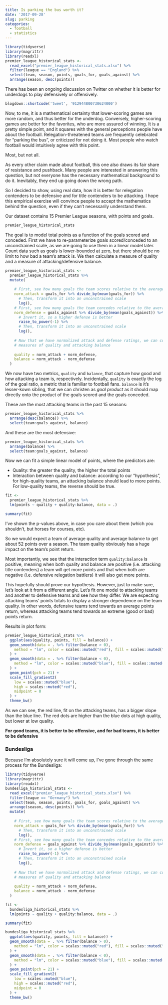 ```yaml
---
title: Is parking the bus worth it?
date: '2017-09-28'
slug: parking
categories:
  - football
  - statistics
---
```


```r
library(tidyverse)
library(magrittr)
library(readxl)
premier_league_historical_stats <- 
  read_excel("premier_league_historical_stats.xlsx") %>% 
  filter(league == "England") %>% 
  select(team, season, points, goals_for, goals_against) %>% 
  arrange(season, desc(points))
```

There has been an ongoing discussion on Twitter on whether it is better for
underdogs to play defensively or offensively. 

```r
blogdown::shortcode('tweet', '912944800730624000')
```

Now, to me, it is a mathematical certainty that lower-scoring games are more 
random, and thus better for the underdog. Conversely, higher-scoring games are 
better for the favorites, who are more assured of winning.
It is a pretty simple point, and it squares with the general perceptions people
have about the football. Relegation-threatened teams are frequently celebrated
for "parking the bus", or criticized for not doing it. Most people who watch
football would intuitively agree with this point.

Most, but not all.

As every other claim made about football, this one also draws its fair share of
resistance and pushback. Many people are interested in answering this question,
but not everyone has the necessary mathematical background to do it. Inevitably,
they end up going down the wrong path.

So I decided to show, using real data, how it is better for relegation 
contenders to be defensive and for title contenders to be attacking. I hope this 
empirical exercise will convince people to accept the mathematics behind the 
question, even if they can't necessarily understand them.

Our dataset contains 15 Premier League seasons, with points and goals.

```r
premier_league_historical_stats
```

The goal is to model total points as a function of the goals scored and 
conceded. First we have to re-parameterize goals scored/conceded to an 
unconstrained scale, as we are going to use them in a linear model later. Count
data such as goals is lower-bounded at zero, but there should be no limit to how
bad a team's attack is. We then calculate a measure of quality and a measure of 
attacking/defensive balance.

```r
premier_league_historical_stats <- 
  premier_league_historical_stats %>% 
  mutate(
    
    # First, see how many goals the team scores relative to the average
    norm_attack = goals_for %>% divide_by(mean(goals_for)) %>% 
      # Then, transform it into an unconstrained scale
      log(),
    # First, see how many goals the team concedes relative to the average
    norm_defense = goals_against %>% divide_by(mean(goals_against)) %>% 
      # Invert it, so a higher defense is better
      raise_to_power(-1) %>% 
      # Then, transform it into an unconstrained scale
      log(),
    
    # Now that we have normalized attack and defense ratings, we can compute
    # measures of quality and attacking balance
    
    quality = norm_attack + norm_defense,
    balance = norm_attack - norm_defense
  )
```

We now have two metrics, `quality` and `balance`, that capture how good and
how attacking a team is, respectively. Incidentally, `quality` is exactly
the log of the goal ratio, a metric that is familiar to football fans. 
`balance` is it's lesser-kown sibling, that we can christen as *goal product*
as it should map directly onto the product of the goals scored and the goals
conceded.

These are the most attacking teams in the past 15 seasons:

```r
premier_league_historical_stats %>% 
  arrange(desc(balance)) %>% 
  select(team:goals_against, balance)
```

And these are the most defensive:

```r
premier_league_historical_stats %>% 
  arrange(balance) %>% 
  select(team:goals_against, balance)
```

Now we can fit a simple linear model of points, where the predictors are:

+ Quality: the greater the quality, the higher the total points
+ Interaction between quality and balance: according to our "hypothesis", for 
high-quality teams, an attacking balance should lead to more points. For 
low-quality teams, the reverse should be true.

```r
fit <- 
  premier_league_historical_stats %>% 
  lm(points ~ quality + quality:balance, data = .)

summary(fit)
```

I've shown the p-values above, in case you care about them (which you shouldn't,
but horses for courses, etc).

So we would expect a team of average quality and average balance to get about
52 points over a season. The team quality obviously has a huge impact on the
team's point return.

Most importantly, we see that the interaction term `quality:balance` is 
positive, meaning when both quality and balance are positive (i.e. attacking 
title contenders) a team will get more points and that when both are negative
(i.e. defensive relegation battlers) it will also get more points.

This hopefully should prove our hypothesis. However, just to make sure, let's
look at it from a different angle. Let's fit one model to attacking teams
and another to defensive teams and see how they differ. We are expecting 
attacking teams' points totals to display a stronger dependence on the team
quality. In other words, defensive teams tend towards an average points return,
whereas attacking teams tend towards an extreme (good or bad) points return.

Results in plot form:

```r
premier_league_historical_stats %>% 
  ggplot(aes(quality, points, fill = balance)) +
  geom_smooth(data = . %>% filter(balance > 0),
    method = "lm", color = scales::muted("red"), fill = scales::muted("red")
  ) +
  geom_smooth(data = . %>% filter(balance < 0),
    method = "lm", color = scales::muted("blue"), fill = scales::muted("blue")
  ) +
  geom_point(pch = 21) +
  scale_fill_gradient2(
    low = scales::muted("blue"), 
    high = scales::muted("red"), 
    midpoint = 0
  ) +
  theme_bw()
```

As we can see, the red line, fit on the attacking teams, has a bigger slope than 
the blue line. The red dots are higher than the blue dots at high quality, but
lower at low quality.

**For good teams, it is better to be offensive, and for bad teams, it is better
to be defensive**

### Bundesliga

Because I'm absolutely sure it will come up, I've gone through the same process
for the Bundesliga:

```r
library(tidyverse)
library(magrittr)
library(readxl)
bundesliga_historical_stats <- 
  read_excel("premier_league_historical_stats.xlsx") %>% 
  filter(league == "Germany") %>% 
  select(team, season, points, goals_for, goals_against) %>% 
  arrange(season, desc(points)) %>% 
  mutate(
    
    # First, see how many goals the team scores relative to the average
    norm_attack = goals_for %>% divide_by(mean(goals_for)) %>% 
      # Then, transform it into an unconstrained scale
      log(),
    # First, see how many goals the team concedes relative to the average
    norm_defense = goals_against %>% divide_by(mean(goals_against)) %>% 
      # Invert it, so a higher defense is better
      raise_to_power(-1) %>% 
      # Then, transform it into an unconstrained scale
      log(),
    
    # Now that we have normalized attack and defense ratings, we can compute
    # measures of quality and attacking balance
    
    quality = norm_attack + norm_defense,
    balance = norm_attack - norm_defense
  )
```

```r
fit <- 
  bundesliga_historical_stats %>% 
  lm(points ~ quality + quality:balance, data = .)

summary(fit)
```

```r
bundesliga_historical_stats %>% 
  ggplot(aes(quality, points, fill = balance)) +
  geom_smooth(data = . %>% filter(balance > 0),
    method = "lm", color = scales::muted("red"), fill = scales::muted("red")
  ) +
  geom_smooth(data = . %>% filter(balance < 0),
    method = "lm", color = scales::muted("blue"), fill = scales::muted("blue")
  ) +
  geom_point(pch = 21) +
  scale_fill_gradient2(
    low = scales::muted("blue"), 
    high = scales::muted("red"), 
    midpoint = 0
  ) +
  theme_bw()
```

